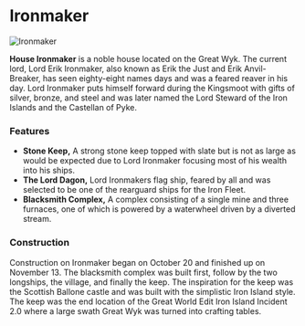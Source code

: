 

# Ironmaker

<Image src="https://cdn.sanity.io/images/1as7cn02/production/b9c885501a712fb32fbe23b77d29b4708bb6175b-1680x975.jpg?w=976&h=350&fit=crop&crop=center&auto=format" alt="Ironmaker" width={976} height={350}  />

<ProjectDetails
  floatRight
  region="Iron Islands"
  house="House Ironmaker"
  type="Keep"
  status="Completed"
  warp="/warp ironmaker"
  projectLead="Galivis"
  dateStarted="October 21, 2013"
  dateCompleted="October 21, 2013"
/>

**House Ironmaker** is a noble house located on the Great Wyk. The current lord, Lord Erik Ironmaker, also known as Erik the Just and Erik Anvil-Breaker, has seen eighty-eight names days and was a feared reaver in his day. Lord Ironmaker puts himself forward during the Kingsmoot with gifts of silver, bronze, and steel and was later named the Lord Steward of the Iron Islands and the Castellan of Pyke.

### Features

* **Stone Keep,** A strong stone keep topped with slate but is not as large as would be expected due to Lord Ironmaker focusing most of his wealth into his ships.
* **The Lord Dagon,** Lord Ironmakers flag ship, feared by all and was selected to be one of the rearguard ships for the Iron Fleet.
* **Blacksmith Complex,** A complex consisting of a single mine and three furnaces, one of which is powered by a waterwheel driven by a diverted stream.

### Construction

Construction on Ironmaker began on October 20 and finished up on November 13. The blacksmith complex was built first, follow by the two longships, the village, and finally the keep. The inspiration for the keep was the Scottish Ballone castle and was built with the simplistic Iron Island style. The keep was the end location of the Great World Edit Iron Island Incident 2.0 where a large swath Great Wyk was turned into crafting tables.